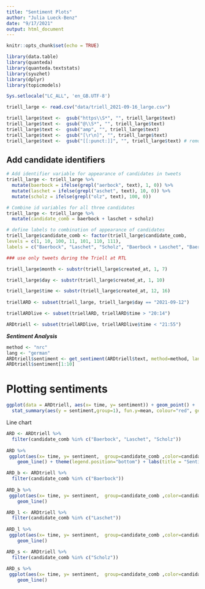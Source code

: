 ```yaml
---
title: "Sentiment Plots"
author: "Julia Lueck-Benz"
date: "9/17/2021"
output: html_document
---
```


```r
knitr::opts_chunk$set(echo = TRUE)
```



```r
library(data.table)
library(quanteda)
library(quanteda.textstats)
library(syuzhet)
library(dplyr)
library(topicmodels)

Sys.setlocale("LC_ALL", 'en_GB.UTF-8')

triell_large <- read.csv("data/triell_2021-09-16_large.csv")

triell_large$text <-  gsub("https\\S*", "", triell_large$text)
triell_large$text <-  gsub("@\\S*", "", triell_large$text) 
triell_large$text <-  gsub("amp", "", triell_large$text) 
triell_large$text <-  gsub("[\r\n]", "", triell_large$text)
triell_large$text <-  gsub("[[:punct:]]", "", triell_large$text) # remove punctuation
```

## Add candidate identifiers

```r
# Add identifier variable for appearance of candidates in tweets
triell_large <- triell_large %>%
  mutate(baerbock = ifelse(grepl("aerbock", text), 1, 0)) %>%
  mutate(laschet = ifelse(grepl("aschet", text), 10, 0)) %>%
  mutate(scholz = ifelse(grepl("olz", text), 100, 0))

# Combine id variables for all three candidates
triell_large <- triell_large %>%
  mutate(candidate_comb = baerbock + laschet + scholz)

# define labels to combination of appearance of candidates
triell_large$candidate_comb <- factor(triell_large$candidate_comb,
levels = c(1, 10, 100, 11, 101, 110, 111),
labels = c("Baerbock", "Laschet", "Scholz", "Baerbock + Laschet", "Baerbock + Scholz", "Laschet + Scholz", "Baerbock + Scholz + Laschet"))

### use only tweets during the Triell at RTL 

triell_large$month <- substr(triell_large$created_at, 1, 7)

triell_large$day <- substr(triell_large$created_at, 1, 10)

triell_large$time <- substr(triell_large$created_at, 12, 16)
                     
triellARD <- subset(triell_large, triell_large$day == "2021-09-12")

triellARDlive <- subset(triellARD, triellARD$time > "20:14")

ARDtriell <- subset(triellARDlive, triellARDlive$time < "21:55")

```


***Sentiment Analysis*** 


```r

method <- "nrc"
lang <- "german"
ARDtriell$sentiment <- get_sentiment(ARDtriell$text, method=method, language=lang)
ARDtriell$sentiment[1:10]

```


# Plotting sentiments 

```r
ggplot(data = ARDtriell, aes(x= time, y= sentiment)) + geom_point() +
  stat_summary(aes(y = sentiment,group=1), fun.y=mean, colour="red", geom="line",group=1)
```


Line chart

```r
ARD <- ARDtriell %>%
  filter(candidate_comb %in% c("Baerbock", "Laschet", "Scholz"))
  
ARD %>%
 ggplot(aes(x= time, y= sentiment,  group=candidate_comb ,color=candidate_comb)) +
    geom_line() + theme(legend.position="bottom") + labs(title = "Sentiments in Twitter Debate During ARD Triell", color='Candidates') + scale_color_manual(values = c("green", "black", "red")) + theme(axis.text.x = element_text(size = 3, angle = 90), text = element_text(size=10))

```

```r
ARD_b <- ARDtriell %>%
  filter(candidate_comb %in% c("Baerbock"))
  
ARD_b %>%
 ggplot(aes(x= time, y= sentiment,  group=candidate_comb ,color=candidate_comb)) +
    geom_line()
```


```r
ARD_l <- ARDtriell %>%
  filter(candidate_comb %in% c("Laschet"))
  
ARD_l %>%
 ggplot(aes(x= time, y= sentiment,  group=candidate_comb ,color=candidate_comb)) +
    geom_line()
```


```r
ARD_s <- ARDtriell %>%
  filter(candidate_comb %in% c("Scholz"))
  
ARD_s %>%
 ggplot(aes(x= time, y= sentiment,  group=candidate_comb ,color=candidate_comb)) +
    geom_line()
```
